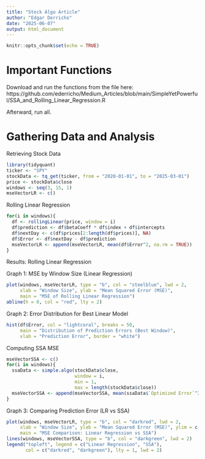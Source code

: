 ---
title: "Stock Algo Article"
author: "Edgar Derricho"
date: "2025-06-07"
output: html_document
---

```{r setup, include=FALSE}
knitr::opts_chunk$set(echo = TRUE)
```

# Important Functions

Download and run the functions from the file here: https://github.com/ederricho/Medium_Articles/blob/main/SimpleYetPowerful/SSA_and_Rolling_Linear_Regression.R

Afterward, run all.

# Gathering Data and Analysis

Retrieving Stock Data
```{r}
library(tidyquant)
ticker <- "SPY"
stockData <- tq_get(ticker, from = "2020-01-01", to = "2025-03-01")
price <- stockData$close
windows <- seq(3, 15, 1)
mseVectorLR <- c()

```

Rolling Linear Regression
```{r}
for(i in windows){
  df <- rollingLinear(price, window = i)
  df$prediction <- df$betaCoeff * df$index + df$intercepts
  df$nextDay <- c(df$prices[2:length(df$prices)], NA)
  df$Error <- df$nextDay - df$prediction
  mseVectorLR <- append(mseVectorLR, mean(df$Error^2, na.rm = TRUE))
}

```

Results: Rolling Linear Regression

Graph 1: MSE by Window Size (Linear Regression)
```{r}
plot(windows, mseVectorLR, type = "b", col = "steelblue", lwd = 2,
     xlab = "Window Size", ylab = "Mean Squared Error (MSE)",
     main = "MSE of Rolling Linear Regression")
abline(h = 0, col = "red", lty = 2)
```

Graph 2: Error Distribution for Best Linear Model
```{r}
hist(df$Error, col = "lightcoral", breaks = 50,
     main = "Distribution of Prediction Errors (Best Window)",
     xlab = "Prediction Error", border = "white")
```


Computing SSA MSE
```{r}
mseVectorSSA <- c()
for(i in windows){
  ssaData <- simple.algo(stockData$close,
                         window = i,
                         min = 1,
                         max = length(stockData$close))
  mseVectorSSA <- append(mseVectorSSA, mean(ssaData$`Optimized Error`^2))
}

```

Graph 3: Comparing Prediction Error (LR vs SSA)
```{r}
plot(windows, mseVectorLR, type = "b", col = "darkred", lwd = 2,
     xlab = "Window Size", ylab = "Mean Squared Error (MSE)", ylim = c(0,400),
     main = "MSE Comparison: Linear Regression vs SSA")
lines(windows, mseVectorSSA, type = "b", col = "darkgreen", lwd = 2)
legend("topleft", legend = c("Linear Regression", "SSA"),
       col = c("darkred", "darkgreen"), lty = 1, lwd = 2)

```

